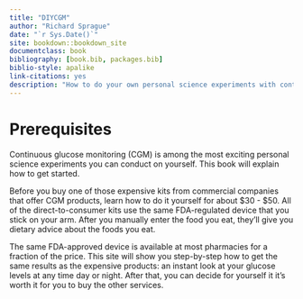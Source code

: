 ```yaml
--- 
title: "DIYCGM"
author: "Richard Sprague"
date: "`r Sys.Date()`"
site: bookdown::bookdown_site
documentclass: book
bibliography: [book.bib, packages.bib]
biblio-style: apalike
link-citations: yes
description: "How to do your own personal science experiments with continuous glucose monitoring."
---
```


# Prerequisites

Continuous glucose monitoring (CGM) is among the most exciting personal science experiments you can conduct on yourself. This book will explain how to get started.

Before you buy one of those expensive kits from commercial companies that offer CGM products, learn how to do it yourself for about \$30 - \$50. All of the direct-to-consumer kits use the same FDA-regulated device that you stick on your arm. After you manually enter the food you eat, they'll give you dietary advice about the foods you eat. 

The same FDA-approved device is available at most pharmacies for a fraction of the price. This site will show you step-by-step how to get the same results as the expensive products: an instant look at your glucose levels at any time day or night.  After that, you can decide for yourself it it's worth it for you to buy the other services.

